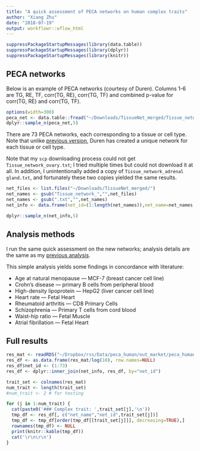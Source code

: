 ```yaml
---
title: "A quick assessment of PECA networks on human complex traits"
author: "Xiang Zhu"
date: "2018-07-19"
output: workflowr::wflow_html
---
```


```r
suppressPackageStartupMessages(library(data.table))
suppressPackageStartupMessages(library(dplyr))
suppressPackageStartupMessages(library(knitr))
```

## PECA networks

Below is an example of PECA networks (courtesy of Duren).
Columns 1-6 are TG, RE, TF, corr(TG, RE), corr(TG, TF)
and combined p-value for corr(TG, RE) and corr(TG, TF). 

```r
options(width=300)
peca_net <- data.table::fread("~/Downloads/TissueNet_merged/Tissue_network_Ovary.txt")
dplyr::sample_n(peca_net,5)
```

There are 73 PECA networks, each corresponding to a tissue or cell type.
Note that unlike [previous version](ashlrt_201peca_31trait.html),
Duren has created a unique network for each tissue or cell type.

Note that my `scp` downloading process could not get `Tissue_network_ovary.txt`;
I tried multiple times but could not download it at all.
In addition, I unintentionally added a copy of `Tissue_network_adrenal gland.txt`,
and fortunately these two copies yielded the same results.

```r
net_files <- list.files("~/Downloads/TissueNet_merged/")
net_names <- gsub("Tissue_network_","",net_files)
net_names <- gsub(".txt","",net_names)
net_info <- data.frame(net_id=(1:length(net_names)),net_name=net_names,stringsAsFactors=FALSE)

dplyr::sample_n(net_info,5)
```

## Analysis methods

I run the same quick assessment on the new networks;
analysis details are the same as my [previous analysis](ashlrt_201peca_31trait.html).

This simple analysis yields some findings in concordance with literature:

- Age at natural menopause --- MCF-7 (breast cancer cell line)
- Crohn’s disease --- primary B cells from peripheral blood
- High-density lipoprotein --- HepG2 (liver cancer cell line)
- Heart rate --- Fetal Heart
- Rheumatoid arthritis --- CD8 Primary Cells
- Schizophrenia --- Primary T cells from cord blood
- Waist-hip ratio --- Fetal Muscle
- Atrial fibrillation --- Fetal Heart

## Full results

```r
res_mat <- readRDS("~/Dropbox/rss/Data/peca_human/out_market/peca_human_ashlrt_20180724.rds")
res_df <- as.data.frame(res_mat/log(10), row.names=NULL)
res_df$net_id <- (1:73)
res_df <- dplyr::inner_join(net_info, res_df, by="net_id")
```

```r
trait_set <- colnames(res_mat)
num_trait <- length(trait_set)
#num_trait <- 2 # for testing

for (j in 1:num_trait) {
  cat(paste0('### Complex trait: ',trait_set[j],'\n')) 
  tmp_df <- res_df[, c("net_name","net_id",trait_set[j])]
  tmp_df <- tmp_df[order(tmp_df[[trait_set[j]]], decreasing=TRUE),]
  rownames(tmp_df) <- NULL
  print(knitr::kable(tmp_df))
  cat('\r\n\r\n')
}
```

